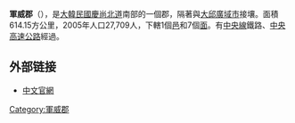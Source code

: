 {{Infobox Settlement
| name                    = 軍威郡
| settlement_type         = [[韩国行政区划|郡]]
| translit_lang1          = [[韓語|韓語]]
| translit_lang1_type1    = [[諺文|諺文]]
| translit_lang1_info1    = 군위군
| translit_lang1_type2    = [[朝鮮漢字|漢字]]
| translit_lang1_info2    = 軍威郡
| translit_lang1_type3    = {{nowrap|[[文化观光部2000年式|文化观光部2000年式]]}}
| translit_lang1_info3    = Gunwi-gun
| translit_lang1_type4    = {{nowrap|[[馬科恩-賴肖爾表記法|馬科恩-賴肖爾表記法]]}}
| translit_lang1_info4    = Kunwi-gun
| image_skyline           = 군위 양산서원.jpg
| image_caption           = 陽山書院
| image_flag              = Flag of Gunwi.svg
| image_map               = North Gyeongsang-Gunwi.svg
| map_caption             = 軍威郡在韓國及慶尚北道的位置
| subdivision_type        = 國家
| subdivision_name        = {{ROK}}
| subdivision_type1       = [[朝鮮半島地方區分|地區]]
| subdivision_name1       = [[岭南地方|岭南地方]]
| subdivision_type2       = 省份
| subdivision_name2       = [[庆尚北道|庆尚北道]]
| parts_type              = 行政區劃
| parts                   = 1[[邑_(行政區劃)|邑]]、7[[面_(行政區劃)|面]]
| area_total_km2          = 614.15
| population_total        = 22,945
| population_density_km2  = auto
| population_as_of        = 2021
| population_blank1_title = 方言
| population_blank1       = [[庆尚方言|庆尚方言]]
| governing_body          = 軍威郡政府
| leader_title            = 郡守
| leader_name             = {{link-ko|金瑛晚|김영만 (1952년)}}
| leader_party            = {{PPP}}
| leader_title1           = 國會議員
| leader_name1            = {{link-ko|金熙國|김희국}}（{{PPP}}）
| blank_name              = 郡樹
| blank_info              = [[榉树|榉树]]
| blank1_name             = 郡花
| blank1_info             = [[大字杜鹃|大字杜鹃]]
| blank2_name             = 郡鳥
| blank2_info             = [[苍鹭|苍鹭]]
| website                 = 
}}

'''軍威郡'''（{{kor|諺=군위군|漢=軍威郡|羅=Gunwi gun|f=y}}），是[[大韓民國|大韓民國]][[慶尚北道|慶尚北道]]南部的一個郡，隔著{{link-ko|八公山 (韓國)|팔공산|八公山}}與[[大邱廣域市|大邱廣域市]]接壤。面積614.15方公里，2005年人口27,709人，下轄1個[[邑_(行政區劃)|邑]]和7個[[面_(行政區劃)|面]]。有[[中央線_(韓國)|中央線]]鐵路、[[中央高速公路_(韓國)|中央高速公路]]經過。

==外部链接==
* [http://www.gunwi.go.kr/cha/ 中文官網] {{Wayback|url=http://www.gunwi.go.kr/cha/ |date=20171123105847 }}

{{慶尚北道行政區劃}}

{{DEFAULTSORT:Gunwi-gun}}
[[Category:軍威郡|Category:軍威郡]]